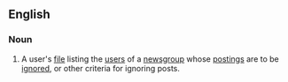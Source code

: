 {{also|killfile}}

==English==

===Noun===
{{wikipedia}}
{{en-noun}}

# {{lb|en|Internet}} A user's [[file]] listing the [[user]]s of a [[newsgroup]] whose [[posting]]s are to be [[ignore]]d, or other criteria for ignoring posts.
#: {{synonyms|en|bozo filter|q1=slang}}

{{C|en|Usenet}}